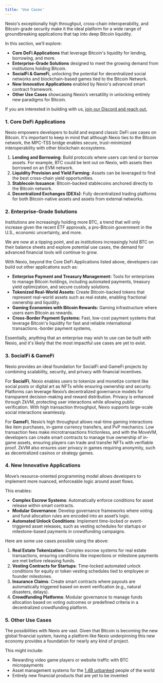 ```yaml
---
title: 'Use Cases'
---
```


Nexio's exceptionally high throughput, cross-chain interoperability, and Bitcoin-grade security make it the ideal platform for a wide range of groundbreaking applications that tap into deep Bitcoin liquidity.

In this section, we’ll explore:

* **Core DeFi Applications** that leverage Bitcoin's liquidity for lending, borrowing, and more.
* **Enterprise-Grade Solutions** designed to meet the growing demand from institutions holding Bitcoin.
* **SocialFi & GameFi,** unlocking the potential for decentralized social networks and blockchain-based games tied to the Bitcoin Network.
* **New Innovative Applications** enabled by Nexio's advanced smart contract framework.
* **Other Use Cases** showcasing Nexio’s versatility in unlocking entirely new paradigms for Bitcoin.

If you are interested in building with us, [join our Discord and reach out.](https://discord.com/invite/nexio)

### 1. Core DeFi Applications

Nexio empowers developers to build and expand classic DeFi use cases on Bitcoin. It's important to keep in mind that although Nexio ties to the Bitcoin network, the MPC-TSS bridge enables secure, trust-minimized interoperability with other blockchain ecosystems.

1. **Lending and Borrowing**: Build protocols where users can lend or borrow assets. For example, BTC could be lent out on Nexio, with assets then borrowed on an EVM network.
2. **Liquidity Provision and Yield Farming**: Assets can be leveraged to find the best cross-chain yield opportunities.
3. **Stablecoin Issuance**: Bitcoin-backed stablecoins anchored directly to the Bitcoin network.
4. **Decentralized Exchanges (DEXs)**: Fully decentralized trading platforms for both Bitcoin-native assets and assets from external networks.

### 2. Enterprise-Grade Solutions

Institutions are increasingly holding more BTC, a trend that will only increase given the recent ETF approvals, a pro-Bitcoin government in the U.S., economic uncertainty, and more.

We are now at a tipping point, and as institutions increasingly hold BTC on their balance sheets and explore potential use cases, the demand for advanced financial tools will continue to grow.

With Nexio, beyond the Core DeFi Applications listed above, developers can build out other applications such as:

* **Enterprise Payment and Treasury Management:** Tools for enterprises to manage Bitcoin holdings, including automated payments, treasury yield optimization, and secure custody solutions.
* **Tokenized Real-World Assets:** Create Bitcoin-backed tokens that represent real-world assets such as real estate, enabling fractional ownership and liquidity.
* **Gaming Economies with Bitcoin Rewards:** Gaming infrastructure where users earn Bitcoin as rewards.
* **Cross-Border Payment Systems:** Fast, low-cost payment systems that leverage Bitcoin's liquidity for fast and reliable international transactions.-border payment systems,

Essentially, anything that an enterprise may wish to use can be built with Nexio, and it's likely that the most impactful use cases are yet to exist.

### 3. SocialFi & GameFi

Nexio provides an ideal foundation for SocialFi and GameFi projects by combining scalability, security, and privacy with financial incentives.

For **SocialFi**, Nexio enables users to tokenize and monetize content like social posts or digital art as NFTs while ensuring ownership and security. Platforms can leverage Nexio’s decentralized governance models for transparent decision-making and reward distribution. Privacy is enhanced through ZkVM, protecting user interactions while allowing public verification. With high transaction throughput, Nexio supports large-scale social interactions seamlessly.

For **GameFi**, Nexio’s high throughput allows real-time gaming interactions like item purchases, in-game currency transfers, and PvP mechanics. Low transaction fees make microtransactions frictionless, and with the MoveVM, developers can create smart contracts to manage true ownership of in-game assets, ensuring players can trade and transfer NFTs with verifiable proof. ZkVM also ensures user privacy in games requiring anonymity, such as decentralized casinos or strategy games.

### **4. New Innovative Applications**

Move’s resource-oriented programming model allows developers to implement more nuanced, enforceable logic around asset flows.

This enables:

* **Complex Escrow Systems**: Automatically enforce conditions for asset release within smart contracts.
* **Modular Governance**: Develop governance frameworks where voting and fund allocation rules are encoded into an asset’s logic.
* **Automated Unlock Conditions**: Implement time-locked or event-triggered asset releases, such as vesting schedules for startups or milestone-based payments in crowdfunding campaigns.

Here are some use cases possible using the above:

1. **Real Estate Tokenization:** Complex escrow systems for real estate transactions, ensuring conditions like inspections or milestone payments are met before releasing funds.
2. **Vesting Contracts for Startups**: Time-locked automated unlock conditions for equity or token vesting schedules tied to employee or founder milestones.
3. **Insurance Claims**: Create smart contracts where payouts are automatically triggered based on event verification (e.g., natural disasters, delays).
4. **Crowdfunding Platforms**: Modular governance to manage funds allocation based on voting outcomes or predefined criteria in a decentralized crowdfunding platform.

### 5. Other Use Cases

The possibilities with Nexio are vast. Given that Bitcoin is becoming the new global financial system, having a platform like Nexio underpinning this new economy provides a foundation for nearly any kind of project.

This might include:

* Rewarding video game players or website traffic with BTC micropayments
* Asset management systems for the [1.4B unbanked](https://digitalfinance.worldbank.org/) people of the world
* Entirely new financial products that are yet to be invented
